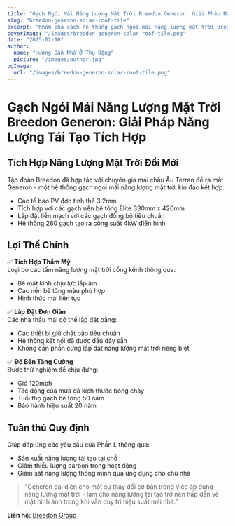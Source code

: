 ```yaml
---
title: "Gạch Ngói Mái Năng Lượng Mặt Trời Breedon Generon: Giải Pháp Năng Lượng Tái Tạo Tích Hợp"
slug: "breedon-generon-solar-roof-tile"
excerpt: "Khám phá cách hệ thống gạch ngói mái năng lượng mặt trời Breedon Generon tích hợp sản xuất năng lượng tái tạo với thẩm mỹ mái truyền thống."
coverImage: "/images/breedon-generon-solar-roof-tile.png"
date: "2025-02-10"
author:
  name: "Hướng Dẫn Nhà Ở Thụ Động"
  picture: "/images/author.jpg"
ogImage:
  url: "/images/breedon-generon-solar-roof-tile.png"
---
```


# Gạch Ngói Mái Năng Lượng Mặt Trời Breedon Generon: Giải Pháp Năng Lượng Tái Tạo Tích Hợp

## Tích Hợp Năng Lượng Mặt Trời Đổi Mới

Tập đoàn Breedon đã hợp tác với chuyên gia mái châu Âu Terran để ra mắt Generon - một hệ thống gạch ngói mái năng lượng mặt trời kín đáo kết hợp:

- Các tế bào PV đơn tinh thể 3.2mm
- Tích hợp với các gạch nền bê tông Elite 330mm x 420mm
- Lắp đặt liền mạch với các gạch đồng bộ tiêu chuẩn
- Hệ thống 260 gạch tạo ra công suất 4kW điển hình

## Lợi Thế Chính

✅ **Tích Hợp Thẩm Mỹ**  
Loại bỏ các tấm năng lượng mặt trời cồng kềnh thông qua:
- Bề mặt kính chịu lực lắp âm
- Các nền bê tông màu phù hợp
- Hình thức mái liên tục

✅ **Lắp Đặt Đơn Giản**  
Các nhà thầu mái có thể lắp đặt bằng:
- Các thiết bị giữ chặt bão tiêu chuẩn
- Hệ thống kết nối đã được đấu dây sẵn
- Không cần phần cứng lắp đặt năng lượng mặt trời riêng biệt

✅ **Độ Bền Tăng Cường**  
Được thử nghiệm để chịu đựng:
- Gió 120mph
- Tác động của mưa đá kích thước bóng chày
- Tuổi thọ gạch bê tông 50 năm
- Bảo hành hiệu suất 20 năm

## Tuân thủ Quy định

Giúp đáp ứng các yêu cầu của Phần L thông qua:
- Sản xuất năng lượng tái tạo tại chỗ
- Giảm thiểu lượng carbon trong hoạt động
- Giám sát năng lượng thông minh qua ứng dụng cho chủ nhà

> "Generon đại diện cho một sự thay đổi cơ bản trong việc áp dụng năng lượng mặt trời - làm cho năng lượng tái tạo trở nên hấp dẫn về mặt hình ảnh trong khi vẫn duy trì hiệu suất mái nhà."  

**Liên hệ:** [Breedon Group](https://www.breedongroup.com)